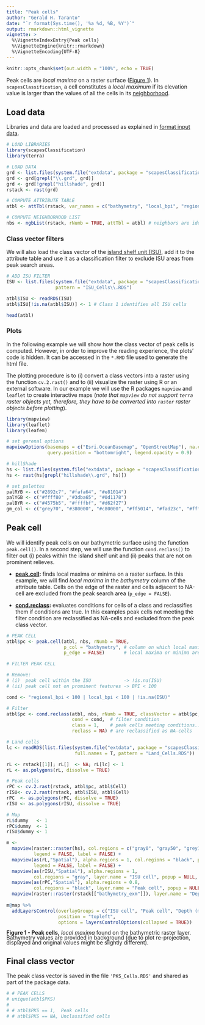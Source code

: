 ```yaml
---
title: "Peak cells"
author: "Gerald H. Taranto"
date: "`r format(Sys.time(), '%a %d, %B, %Y')`"
output: rmarkdown::html_vignette
vignette: >
  %\VignetteIndexEntry{Peak cells}
  %\VignetteEngine{knitr::rmarkdown}
  %\VignetteEncoding{UTF-8}
---
```


```r
knitr::opts_chunk$set(out.width = "100%", echo = TRUE)
```

Peak cells are _local maxima_ on a raster surface ([Figure 1](#figure1)). In `scapesClassification`, a cell constitutes a _local maximum_ if its elevation value is larger than the values of all the cells in its [neighborhood](scapesClassification_01_1_FormatInputs.html#list-of-neighborhoods). 

## Load data

Libraries and data are loaded and processed as explained in [format input data](scapesClassification_02_1_DATA.html). 

```r
# LOAD LIBRARIES
library(scapesClassification)
library(terra)

# LOAD DATA
grd <- list.files(system.file("extdata", package = "scapesClassification"), full.names = T)
grd <- grd[grepl("\\.grd", grd)]
grd <- grd[!grepl("hillshade", grd)]
rstack <- rast(grd)

# COMPUTE ATTRIBUTE TABLE
atbl <- attTbl(rstack, var_names = c("bathymetry", "local_bpi", "regional_bpi", "slope"))

# COMPUTE NEIGHBORHOOD LIST
nbs <- ngbList(rstack, rNumb = TRUE, attTbl = atbl) # neighbors are identified by their row number in the attribute table
```

### Class vector filters

We will also load the class vector of the [island shelf unit (ISU)](scapesClassification_02_2_ISU.html), add it to the attribute table and use it as a classification filter to exclude ISU areas from peak search areas.

```r
# ADD ISU FILTER
ISU <- list.files(system.file("extdata", package = "scapesClassification"), full.names = T,
                  pattern = "ISU_Cells\\.RDS")

atbl$ISU <- readRDS(ISU)
atbl$ISU[!is.na(atbl$ISU)] <- 1 # Class 1 identifies all ISU cells 

head(atbl)
```

### Plots

In the following example we will show how the class vector of peak cells is computed. However, in order to improve the reading experience, the plots' code is hidden. It can be accessed in the `*.RMD` file used to generate the html file. 

The plotting procedure is to (i) convert a class vectors into a raster using the function `cv.2.rast()` and to (ii) visualize the raster using R or an external software. In our example we will use the R packages `mapview` and `leaflet` to create interactive maps (_note that `mapview` do not support `terra` raster objects yet, therefore, they have to be converted into `raster` raster objects before plotting_). 

```r
library(mapview)
library(leaflet)
library(leafem)

# set gerenal options
mapviewOptions(basemaps = c("Esri.OceanBasemap", "OpenStreetMap"), na.color = "grey88", homebutton = FALSE,
               query.position = "bottomright", legend.opacity = 0.9)

# hillShade
hs <- list.files(system.file("extdata", package = "scapesClassification"), full.names = T)
hs <- rast(hs[grepl("hillshade\\.grd", hs)])

# set palettes
palRYB <- c("#2892c7", "#fafa64", "#e81014")
palYGB <- c("#ffff80" ,"#3dba65", "#0d1178")
palBYR <- c("#4575b5", "#ffffbf", "#d62f27")
gm_col <- c("grey70", "#380000", "#c80000", "#ff5014", "#fad23c", "#ffff3c", "#b4e614", "#3cfa96", "#0000ff", "#000038")
```

## Peak cell

We will identify peak cells on our bathymetric surface using the function `peak.cell()`. In a second step, we will use the function `cond.reclass()` to filter out (i) peaks within the island shelf unit and (ii) peaks that are not on prominent relieves.

* __[peak.cell](scapesClassification_01_3_ClassFunctions.html#peak-cell):__ finds local maxima or minima on a raster surface. In this example, we will find _local maxima_ in the _bathymetry_ column of the attribute table. Cells on the edge of the raster and cells adjacent to NA-cell are excluded from the peak search area (`p_edge = FALSE`).

* __[cond.reclass](scapesClassification_01_3_ClassFunctions.html#cond-reclass):__ evaluates conditions for cells of a class and reclassifies them if conditions are true. In this examples peak cells not meeting the filter condition are reclassified as NA-cells and excluded from the peak class vector. 

```r
# PEAK CELL
atbl$pc <- peak.cell(atbl, nbs, rNumb = TRUE,
                     p_col = "bathymetry", # column on which local maxima are searched
                     p_edge = FALSE)       # local maxima or minima are not searched on edge cells

# FILTER PEAK CELL

# Remove:
# (i)  peak cell within the ISU            -> !is.na(ISU)
# (ii) peak cell not on prominent features -> BPI < 100

cond <- "regional_bpi < 100 | local_bpi < 100 | !is.na(ISU)"

# Filter
atbl$pc <- cond.reclass(atbl, nbs, rNumb = TRUE, classVector = atbl$pc, # filter class vector atbl$pc
                        cond = cond,  # filter condition
                        class = 1,    # peak cells meeting conditions...
                        reclass = NA) # are reclassified as NA-cells
```

<a id="figure1"></a>

```r
# Land cells
lc <- readRDS(list.files(system.file("extdata", package = "scapesClassification"), 
                         full.names = T, pattern = "Land_Cells.RDS"))

rL <- rstack[[1]]; rL[]  <- NA; rL[lc] <- 1
rL <- as.polygons(rL, dissolve = TRUE)

# Peak cells
rPC <- cv.2.rast(rstack, atbl$pc, atbl$Cell)
rISU<- cv.2.rast(rstack, atbl$ISU, atbl$Cell)
rPC  <- as.polygons(rPC, dissolve = TRUE)
rISU <- as.polygons(rISU, dissolve = TRUE)

# Map
rL$dummy   <- 1
rPC$dummy  <- 1
rISU$dummy <- 1

m <-
  mapview(raster::raster(hs), col.regions = c("gray0", "gray50", "grey100"), alpha.regions=1, 
          legend = FALSE, label = FALSE) +
  mapview(as(rL,"Spatial"), alpha.regions = 1, col.regions = "black", popup = NULL, 
          legend = FALSE, label = FALSE) +
  mapview(as(rISU,"Spatial"), alpha.regions = 1, 
          col.regions = "gray", layer.name = "ISU cell", popup = NULL, label = "ISU cell") + 
  mapview(as(rPC,"Spatial"), alpha.regions = 0.8, 
          col.regions = "black", layer.name = "Peak cell", popup = NULL, label = "Peak cell") + 
  mapview(raster::raster(rstack[["bathymetry_exm"]]), layer.name = "Depth (m)", col.regions = palRYB) 
  
m@map %>% 
  addLayersControl(overlayGroups = c("ISU cell", "Peak cell", "Depth (m)"),
                   position = "topleft",
                   options = layersControlOptions(collapsed = TRUE))
```
<div style="line-height: 0.9em; margin-bottom: 1.5em;"><span class="legend">**Figure 1 - Peak cells,** _local maxima_ found on the bathymetric raster layer. Bathymetry values are provided in background (due to plot re-projection, displayed and original values might be slightly different).</span></div>


## Final class vector

The peak class vector is saved in the file `'PKS_Cells.RDS'` and shared as part of the package data. 

```r
# # PEAK CELLS
# unique(atbl$PKS)
# 
# # atbl$PKS == 1,  Peak cells
# # atbl$PKS == NA, Unclassified cells
```
